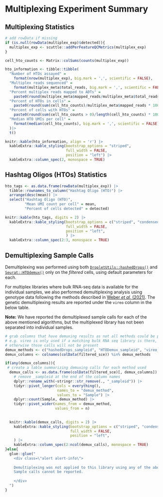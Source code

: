 # Multiplexing Experiment Summary

## Multiplexing Statistics

```r
# add rowData if missing
if (is.null(rowData(multiplex_exp)$detected)){
  multiplex_exp <- scuttle::addPerFeatureQCMetrics(multiplex_exp)
}

cell_hto_counts <- Matrix::colSums(counts(multiplex_exp))

hto_information <- tibble::tibble(
  "Number of HTOs assayed" = 
    format(nrow(multiplex_exp), big.mark = ',', scientific = FALSE),
  "Multiplex reads sequenced" = 
    format(multiplex_meta$total_reads, big.mark = ',', scientific = FALSE),
  "Percent multiplex reads mapped to ADTs" = 
    paste0(round(multiplex_meta$mapped_reads/multiplex_meta$total_reads * 100, digits = 2), "%"),
  "Percent of HTOs in cells" = 
    paste0(round(sum(cell_hto_counts)/multiplex_meta$mapped_reads * 100, digits = 2), "%"),
  "Percent of cells with HTOs" = 
    paste0(round(sum(cell_hto_counts > 0)/length(cell_hto_counts) * 100, digits = 2), "%"),
  "Median HTO UMIs per cell" = 
    format(median(cell_hto_counts), big.mark = ',', scientific = FALSE)
  )|>
  t()

knitr::kable(hto_information, align = 'r') |>
  kableExtra::kable_styling(bootstrap_options = "striped",
                            full_width = FALSE,
                            position = "left") |>
  kableExtra::column_spec(2, monospace = TRUE)
```

## Hashtag Oligos (HTOs) Statistics

```r
hto_tags <- as.data.frame(rowData(multiplex_exp)) |>
  tibble::rownames_to_column("Hashtag Oligo (HTO)") |>
  arrange(desc(mean)) |>
  select("Hashtag Oligo (HTO)",
         "Mean UMI count per cell" = mean,
         "Percent of cells detected" = detected)

knitr::kable(hto_tags, digits = 2) |>
  kableExtra::kable_styling(bootstrap_options = c("striped", "condensed"),
                            full_width = FALSE,
                            position = "left",
                            ) |>
  kableExtra::column_spec(2:3, monospace = TRUE) 
```

## Demultiplexing Sample Calls 

Demultiplexing was performed using both [`DropletUtils::hashedDrops()`](https://rdrr.io/github/MarioniLab/DropletUtils/man/hashedDrops.html) and [`Seurat::HTOdemux()`](https://rdrr.io/github/satijalab/seurat/man/HTODemux.html) only on the _filtered_ cells, using default parameters for each.

For multiplex libraries where bulk RNA-seq data is available for the individual samples, we also performed demultiplexing analysis using genotype data following the methods described in [Weber _et al._ (2021)](https://doi.org/10.1093/gigascience/giab062). 
The genetic demultiplexing results are reported under the `vireo` column in the below table.   

**Note:** We have reported the demultiplexed sample calls for each of the above mentioned algorithms, but the multiplexed library has not been separated into individual samples. 

```r
# grab columns that have demuxing results as not all methods could be present
# e.g. vireo is only used if a matching bulk RNA seq library is there, 
# otherwise those calls will not be present
demux_methods <- c("hashedDrops_sampleid", "HTODemux_sampleid", "vireo_sampleid")
demux_columns <- colnames(colData(filtered_sce)) %in% demux_methods

if(any(demux_columns)){
 # create a table summarizing demuxing calls for each method used 
  demux_calls <- as.data.frame(colData(filtered_sce)[, demux_columns]) |>
    # remove _sampleid at the end of the column names
    dplyr::rename_with(~stringr::str_remove(., "_sampleid")) |>
    tidyr::pivot_longer(cols = everything(),
                        names_to = "demux_method",
                        values_to = "Sample") |>
    dplyr::count(Sample, demux_method) |>
    tidyr::pivot_wider(names_from = demux_method,
                       values_from = n)
  
  
  knitr::kable(demux_calls, digits = 2) |>
    kableExtra::kable_styling(bootstrap_options = c("striped", "condensed"),
                              full_width = FALSE,
                              position = "left",
    ) |>
    kableExtra::column_spec(2:ncol(demux_calls), monospace = TRUE)  
}else{
  glue::glue("
    <div class=\"alert alert-info\">
    
    Demultiplexing was not applied to this library using any of the above mentioned methods.
    Sample calls cannot be reported.
    
    </div>
  ")
}

```


